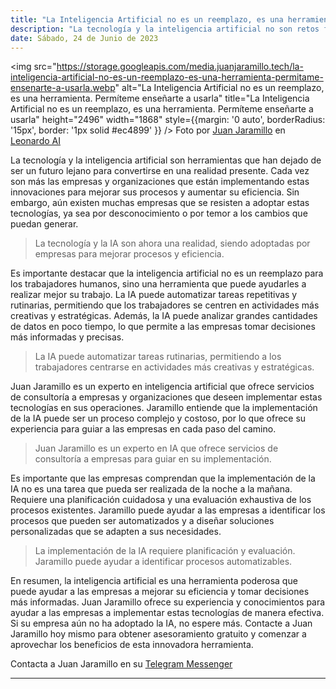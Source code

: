 ```yaml
---
title: "La Inteligencia Artificial no es un reemplazo, es una herramienta. Permíteme enseñarte a usarla"
description: "La tecnología y la inteligencia artificial no son retos futuristas, sino presentes. Las empresas que no adapten sus operaciones a estas innovaciones quedarán atrás. Juan Jaramillo ofrece servicios de consultoría para que los proyectos personales, empresas unipersonales, startups, emprendimientos, microempresas, corporativos, empresas, firmas y sociedades de todos los tamaños se adapten a la IA."
date: Sábado, 24 de Junio de 2023
---
```


<img src="https://storage.googleapis.com/media.juanjaramillo.tech/la-inteligencia-artificial-no-es-un-reemplazo-es-una-herramienta-permitame-ensenarte-a-usarla.webp" alt="La Inteligencia Artificial no es un reemplazo, es una herramienta. Permíteme enseñarte a usarla" title="La Inteligencia Artificial no es un reemplazo, es una herramienta. Permíteme enseñarte a usarla" height="2496" width="1868" style={{margin: '0 auto', borderRadius: '15px', border: '1px solid #ec4899' }} />
Foto por [Juan Jaramillo](https://linkedin.com/in/juan-jaramillo-ai/) en [Leonardo AI](https://www.leonardo.ai/)

La tecnología y la inteligencia artificial son herramientas que han dejado de ser un futuro lejano para convertirse en una realidad presente. Cada vez son más las empresas y organizaciones que están implementando estas innovaciones para mejorar sus procesos y aumentar su eficiencia. Sin embargo, aún existen muchas empresas que se resisten a adoptar estas tecnologías, ya sea por desconocimiento o por temor a los cambios que puedan generar.

> La tecnología y la IA son ahora una realidad, siendo adoptadas por empresas para mejorar procesos y eficiencia.

Es importante destacar que la inteligencia artificial no es un reemplazo para los trabajadores humanos, sino una herramienta que puede ayudarles a realizar mejor su trabajo. La IA puede automatizar tareas repetitivas y rutinarias, permitiendo que los trabajadores se centren en actividades más creativas y estratégicas. Además, la IA puede analizar grandes cantidades de datos en poco tiempo, lo que permite a las empresas tomar decisiones más informadas y precisas.

> La IA puede automatizar tareas rutinarias, permitiendo a los trabajadores centrarse en actividades más creativas y estratégicas.

Juan Jaramillo es un experto en inteligencia artificial que ofrece servicios de consultoría a empresas y organizaciones que deseen implementar estas tecnologías en sus operaciones. Jaramillo entiende que la implementación de la IA puede ser un proceso complejo y costoso, por lo que ofrece su experiencia para guiar a las empresas en cada paso del camino.

> Juan Jaramillo es un experto en IA que ofrece servicios de consultoría a empresas para guiar en su implementación.

Es importante que las empresas comprendan que la implementación de la IA no es una tarea que pueda ser realizada de la noche a la mañana. Requiere una planificación cuidadosa y una evaluación exhaustiva de los procesos existentes. Jaramillo puede ayudar a las empresas a identificar los procesos que pueden ser automatizados y a diseñar soluciones personalizadas que se adapten a sus necesidades.

> La implementación de la IA requiere planificación y evaluación. Jaramillo puede ayudar a identificar procesos automatizables.

En resumen, la inteligencia artificial es una herramienta poderosa que puede ayudar a las empresas a mejorar su eficiencia y tomar decisiones más informadas. Juan Jaramillo ofrece su experiencia y conocimientos para ayudar a las empresas a implementar estas tecnologías de manera efectiva. Si su empresa aún no ha adoptado la IA, no espere más. Contacte a Juan Jaramillo hoy mismo para obtener asesoramiento gratuito y comenzar a aprovechar los beneficios de esta innovadora herramienta.

Contacta a Juan Jaramillo en su [Telegram Messenger](https://t.me/juanjaragavi/)

---